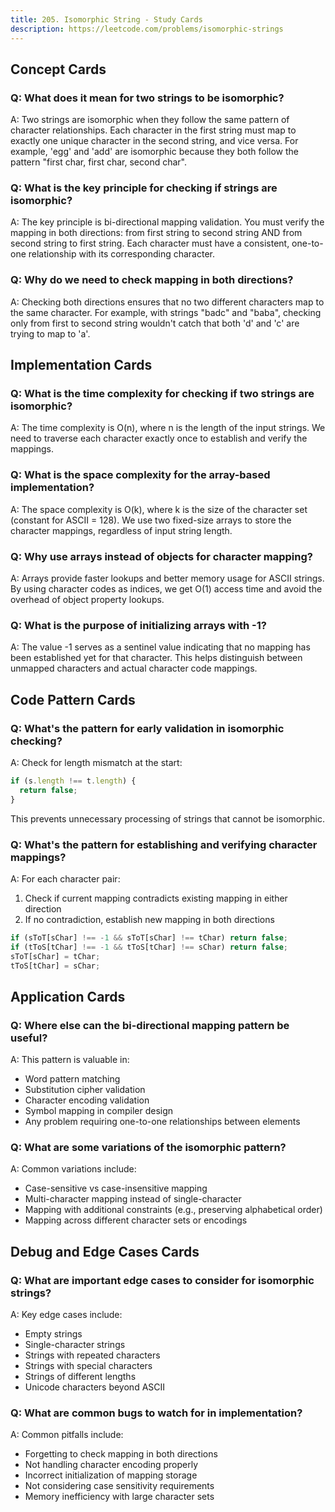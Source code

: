 ```yaml
---
title: 205. Isomorphic String - Study Cards
description: https://leetcode.com/problems/isomorphic-strings
---
```


## Concept Cards

### Q: What does it mean for two strings to be isomorphic?

A: Two strings are isomorphic when they follow the same pattern of character relationships. Each character in the first string must map to exactly one unique character in the second string, and vice versa. For example, 'egg' and 'add' are isomorphic because they both follow the pattern "first char, first char, second char".

### Q: What is the key principle for checking if strings are isomorphic?

A: The key principle is bi-directional mapping validation. You must verify the mapping in both directions: from first string to second string AND from second string to first string. Each character must have a consistent, one-to-one relationship with its corresponding character.

### Q: Why do we need to check mapping in both directions?

A: Checking both directions ensures that no two different characters map to the same character. For example, with strings "badc" and "baba", checking only from first to second string wouldn't catch that both 'd' and 'c' are trying to map to 'a'.

## Implementation Cards

### Q: What is the time complexity for checking if two strings are isomorphic?

A: The time complexity is O(n), where n is the length of the input strings. We need to traverse each character exactly once to establish and verify the mappings.

### Q: What is the space complexity for the array-based implementation?

A: The space complexity is O(k), where k is the size of the character set (constant for ASCII = 128). We use two fixed-size arrays to store the character mappings, regardless of input string length.

### Q: Why use arrays instead of objects for character mapping?

A: Arrays provide faster lookups and better memory usage for ASCII strings. By using character codes as indices, we get O(1) access time and avoid the overhead of object property lookups.

### Q: What is the purpose of initializing arrays with -1?

A: The value -1 serves as a sentinel value indicating that no mapping has been established yet for that character. This helps distinguish between unmapped characters and actual character code mappings.

## Code Pattern Cards

### Q: What's the pattern for early validation in isomorphic checking?

A: Check for length mismatch at the start:

```javascript
if (s.length !== t.length) {
  return false;
}
```

This prevents unnecessary processing of strings that cannot be isomorphic.

### Q: What's the pattern for establishing and verifying character mappings?

A: For each character pair:

1. Check if current mapping contradicts existing mapping in either direction
2. If no contradiction, establish new mapping in both directions

```javascript
if (sToT[sChar] !== -1 && sToT[sChar] !== tChar) return false;
if (tToS[tChar] !== -1 && tToS[tChar] !== sChar) return false;
sToT[sChar] = tChar;
tToS[tChar] = sChar;
```

## Application Cards

### Q: Where else can the bi-directional mapping pattern be useful?

A: This pattern is valuable in:

- Word pattern matching
- Substitution cipher validation
- Character encoding validation
- Symbol mapping in compiler design
- Any problem requiring one-to-one relationships between elements

### Q: What are some variations of the isomorphic pattern?

A: Common variations include:

- Case-sensitive vs case-insensitive mapping
- Multi-character mapping instead of single-character
- Mapping with additional constraints (e.g., preserving alphabetical order)
- Mapping across different character sets or encodings

## Debug and Edge Cases Cards

### Q: What are important edge cases to consider for isomorphic strings?

A: Key edge cases include:

- Empty strings
- Single-character strings
- Strings with repeated characters
- Strings with special characters
- Strings of different lengths
- Unicode characters beyond ASCII

### Q: What are common bugs to watch for in implementation?

A: Common pitfalls include:

- Forgetting to check mapping in both directions
- Not handling character encoding properly
- Incorrect initialization of mapping storage
- Not considering case sensitivity requirements
- Memory inefficiency with large character sets
